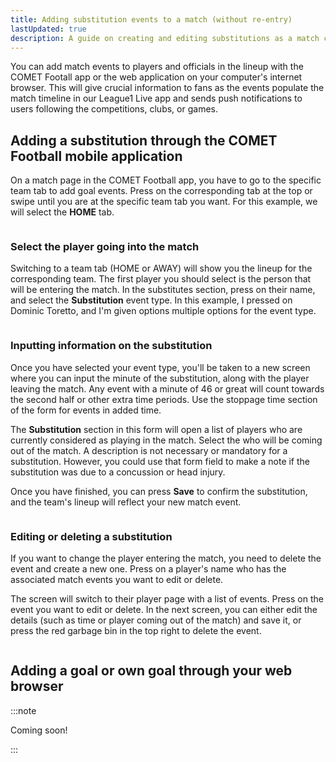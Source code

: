 ```yaml
---
title: Adding substitution events to a match (without re-entry)
lastUpdated: true
description: A guide on creating and editing substitutions as a match commissioner, club referent, or club lineup manager
---
```



You can add match events to players and officials in the lineup with the COMET Footall app or the web application on your computer's internet browser. This will give crucial information to fans as the events populate the match timeline in our League1 Live app and sends push notifications to users following the competitions, clubs, or games.

## Adding a substitution through the COMET Football mobile application

On a match page in the COMET Football app, you have to go to the specific team tab to add goal events. Press on the corresponding tab at the top or swipe until you are at the specific team tab you want. For this example, we will select the **HOME** tab.


<Image src={mobileMatchPage} alt='' />

### Select the player going into the match

Switching to a team tab (HOME or AWAY) will show you the lineup for the corresponding team. The first player you should select is the person that will be entering the match. In the substitutes section, press on their name, and select the **Substitution** event type. In this example, I pressed on Dominic Toretto, and I'm given options multiple options for the event type.


<Image src={mobileSubEventType} alt='' />

### Inputting information on the substitution

Once you have selected your event type, you'll be taken to a new screen where you can input the minute of the substitution, along with the player leaving the match. Any event with a minute of 46 or great will count towards the second half or other extra time periods. Use the stoppage time section of the form for events in added time.

The **Substitution** section in this form will open a list of players who are currently considered as playing in the match. Select the who will be coming out of the match. A description is not necessary or mandatory for a substitution. However, you could use that form field to make a note if the substitution was due to a concussion or head injury.

Once you have finished, you can press **Save** to confirm the substitution, and the team's lineup will reflect your new match event.


<Image src={mobileSubDetails} alt='' />

### Editing or deleting a substitution

If you want to change the player entering the match, you need to delete the event and create a new one. Press on a player's name who has the associated match events you want to edit or delete.

The screen will switch to their player page with a list of events. Press on the event you want to edit or delete. In the next screen, you can either edit the details (such as time or player coming out of the match) and save it, or press the red garbage bin in the top right to delete the event.


<Image src={mobileEditDeleteEvent} alt='' />

## Adding a goal or own goal through your web browser

:::note

Coming soon!

:::

